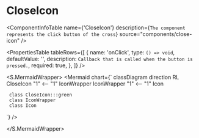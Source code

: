 

<Meta title="ApplicationModel/Components/CloseIcon/docs" />

# CloseIcon

<ComponentInfoTable
  name={'CloseIcon'}
  description={`The component represents the click button of the cross`}
  source="components/close-icon"
/>

<PropertiesTable
  tableRows={[
    {
      name: 'onClick',
      type: `() => void`,
      defaultValue: '',
      description: `Callback that is called when the button is pressed.`,
      required: true,
    },
  ]}
/>

<S.MermaidWrapper>
<Mermaid
  chart={`
     classDiagram
     direction RL
     CloseIcon "1" <-- "1" IconWrapper
     IconWrapper "1" <-- "1" Icon

     class CloseIcon:::green
     class IconWrapper
     class Icon

`}
/>

</S.MermaidWrapper>

<ReferenceList tableRows={[]} />
